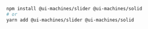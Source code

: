 ```bash
npm install @ui-machines/slider @ui-machines/solid
# or
yarn add @ui-machines/slider @ui-machines/solid
```
